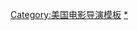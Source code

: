 {{navbox
| name = Robert Rodriguez
| title = [[罗伯特·罗德里格兹]]執導電影
| state = {{{state|autocollapse}}}
| listclass = hlist
| group1 = 電影
| list1 = {{Navbox subgroup

  | group1 = 1990年代
  | list1 =
* 《{{link-en|床頭 (電影)|Bedhead (film)|床頭}}》（1991，短片）
* 《[[殺手悲歌]]》（1992）
* 《{{link-en|壞人長命|Roadracers}}》（1994）
* 《{{link-en|英雄不流淚|Desperado (film)}}》（1995）
* 《{{link-en|瘋狂終結者|Four Rooms}}》（1995，章節：「Misbehavers」）
* 《[[惡夜追殺令]]》（1996）
* 《[[老師不是人]]》（1998）

  | group2 = 2000年代
  | list2 =
* 《[[非常小特務|小鬼大間諜]]》（2001）
* 《{{link-en|SK-2惡夢島|Spy Kids 2: The Island of Lost Dreams}}》（2002）
* 《{{link-en|小鬼大間諜3|Spy Kids 3-D: Game Over}}》（2003）
* 《[[墨西哥往事|英雄不回頭]]》（2003）
* 《[[罪恶之城 (电影)|萬惡城市]]》（2005）
* 《{{link-en|立體小奇兵：鯊魚男孩與岩漿女孩|The Adventures of Sharkboy and Lavagirl in 3-D}}》（2005）
* 《[[索女·喪屍·機關槍]]》（2007）
* 《{{link-en|神通魔法石|Shorts (2009 film)}}》（2009）

  | group3 = 2010年代
  | list3 =
* 《[[弯刀 (电影)|絕煞刀鋒]]》（2010）
* 《{{link-en|3D王牌小間諜|Spy Kids: All the Time in the World}}》（2011）
* 《[[弯刀杀戮|殺千刀重出江湖]]》（2013）
* 《[[萬惡城市2：紅顏奪命]]》（2014）
* 《[[艾莉塔：戰鬥天使]]》（2019）
* 《{{link-en|紅十一|Red 11 (film)}}》（2019）

  | group4 = 2020年代
  | list4 =
* 《[[全民小英雄]]》（2021）
* 《[[催眠 (電影)|催眠]]》（TBA）
}}

| group2 = 另見
| list2 = 
* {{link-en|Chingon樂團|Chingon (band)}}
** {{link-en|Mexican Spaghetti Western|Mexican Spaghetti Western}}
* {{link-en|墨西哥三部曲|Mexico Trilogy}}
* {{link-en|小鬼大間諜系列電影|Spy Kids (franchise)}}
* 《{{link-en|無員的反叛|Rebel Without a Crew}}》
* 《{{link-en|刑房 (電影)|Grindhouse (film)|刑房}}》（2007）
* {{link-en|El Rey Network|El Rey Network}}
* {{link-en|麻煩製造者工作室|Troublemaker Studios}}
* 《[[100年 (電影)|100年]]》（2115）

}}<noinclude>
{{collapsible option}}
{{DEFAULTSORT:Rodriguez, Robert}}
[[Category:美国电影导演模板]]
[[Category:罗伯特·罗德里格兹电影|*]]
</noinclude>